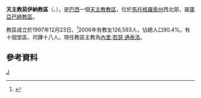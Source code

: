 {{Infobox Roman Catholic diocese
|name=茹伊納
|jurisdiction=教區
|latin = Dioecesis Iuinensis
|image =
|caption = 
|location = [[巴西|巴西]]
|territory = [[馬托格羅索州|馬托格羅索州]]西北部
|population = 126,593
|rite = [[罗马礼|罗马礼]]
|patron =
|province =庫亞巴
|established = 1997年
|cathedral = 耶穌聖心主教座堂
|co-cathedral =
|leadership = 主教
|website =
|patriarch=
|metropolitan =
|ordinary =內里·若瑟·通泰洛
|coadjutor archbishop =
|coadjutor bishop =
|auxiliary =
|emeritus =
}}
'''天主教茹伊納教區'''（{{lang-la|Dioecesis Iuinensis}}、{{lang-pt|Diocese de Juína}}），是[[巴西|巴西]]一個[[天主教|天主教]][[教區|教區]]，位於[[馬托格羅索州|馬托格羅索州]]西北部，屬[[天主教庫亞巴總教區|庫亞巴總教區]]。

教區成立於1997年12月23日。<ref>{{Cite web |url=http://www.vatican.va/holy_father/john_paul_ii/apost_constitutions/documents/hf_jp-ii_apc_19971202_iuinensis_lt.html |title=升為教區的宗座憲令 |access-date=2013-12-09 |archive-date=2014-05-18 |archive-url=https://web.archive.org/web/20140518002935/http://www.vatican.va/holy_father/john_paul_ii/apost_constitutions/documents/hf_jp-ii_apc_19971202_iuinensis_lt.html |dead-url=no }}</ref>2006年有教友126,593人，佔總人口90.4%。有十個堂區、司鐸十八人。現任教區主教為[[內里·若瑟·通泰洛|內里·若瑟·通泰洛]]。

==參考資料==
{{reflist}}

[[Category:巴西天主教教區|J]]